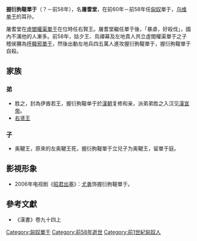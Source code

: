 {{noteTA
|1=zh:單于; zh-hans:单于; zh-hant:單于;
}}
'''握衍朐鞮單于'''（？－前58年），名'''屠耆堂'''，在前60年－前58年任[[匈奴|匈奴]]單于，[[乌维单于|乌维单于]]的耳孙。

屠耆堂在[[虛閭權渠單于|虛閭權渠單于]]在位時任右賢王。屠耆堂繼任單于後，「暴虐，好殺伐」，國內不滿他的人漸多。前58年，姑夕王、烏禪幕及左地貴人共立虛閭權渠單于之子稽侯狦為[[呼韓邪單于|呼韓邪單于]]，然後出動左地兵四五萬人進攻握衍朐鞮單于，握衍朐鞮單于自殺。
==家族==
===弟===
* 胜之，封為伊酋若王，握衍朐鞮单于於[[漢朝|漢朝]]复修和亲，派弟弟胜之入汉见[[漢宣帝|漢宣帝]]。
* [[右贤王_(握衍朐提单于之弟)|右贤王]]
===子===
* 奥鞬王，原來的左奥鞬王死，握衍朐鞮單于立兒子为奥鞬王，留單于庭。

== 影視形象 ==
*2006年电视剧《[[昭君出塞_(电视剧)|昭君出塞]]》：[[尤勇|尤勇]]饰握衍朐鞮單于。

==參考文獻==
*《漢書》卷九十四上
{{start box}}
{{s-before|族人[[虛閭權渠單于|虛閭權渠單于]]}}
{{s-title|[[匈奴|匈奴]][[單于|單于]]|前60年－前58年}}
{{s-after|族人[[呼韓邪單于|呼韓邪單于]]<br>從兄[[屠耆單于|屠耆單于]]}}
{{end box}}
{{匈奴單于}}
{{Monarch-stub}}
[[Category:匈奴單于|Category:匈奴單于]]
[[Category:前58年逝世|Category:前58年逝世]]
[[Category:前1世紀匈奴人|Category:前1世紀匈奴人]]